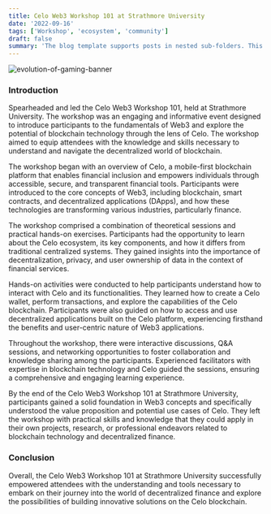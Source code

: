 ```yaml
---
title: Celo Web3 Workshop 101 at Strathmore University
date: '2022-09-16'
tags: ['Workshop', 'ecosystem', 'community']
draft: false
summary: 'The blog template supports posts in nested sub-folders. This can be used to group posts of similar content e.g. a multi-part course. This post is itself an example of a nested route!'
---
```


![evolution-of-gaming-banner](/static/images/canada/CeloStrathmore.jpg)

### Introduction<br/>

Spearheaded and led the Celo Web3 Workshop 101, held at Strathmore University. The workshop was an engaging and informative event designed to introduce participants to the fundamentals of Web3 and explore the potential of blockchain technology through the lens of Celo. The workshop aimed to equip attendees with the knowledge and skills necessary to understand and navigate the decentralized world of blockchain.

The workshop began with an overview of Celo, a mobile-first blockchain platform that enables financial inclusion and empowers individuals through accessible, secure, and transparent financial tools. Participants were introduced to the core concepts of Web3, including blockchain, smart contracts, and decentralized applications (DApps), and how these technologies are transforming various industries, particularly finance.

The workshop comprised a combination of theoretical sessions and practical hands-on exercises. Participants had the opportunity to learn about the Celo ecosystem, its key components, and how it differs from traditional centralized systems. They gained insights into the importance of decentralization, privacy, and user ownership of data in the context of financial services.

Hands-on activities were conducted to help participants understand how to interact with Celo and its functionalities. They learned how to create a Celo wallet, perform transactions, and explore the capabilities of the Celo blockchain. Participants were also guided on how to access and use decentralized applications built on the Celo platform, experiencing firsthand the benefits and user-centric nature of Web3 applications.

Throughout the workshop, there were interactive discussions, Q&A sessions, and networking opportunities to foster collaboration and knowledge sharing among the participants. Experienced facilitators with expertise in blockchain technology and Celo guided the sessions, ensuring a comprehensive and engaging learning experience.

By the end of the Celo Web3 Workshop 101 at Strathmore University, participants gained a solid foundation in Web3 concepts and specifically understood the value proposition and potential use cases of Celo. They left the workshop with practical skills and knowledge that they could apply in their own projects, research, or professional endeavors related to blockchain technology and decentralized finance.

### Conclusion <br/>
Overall, the Celo Web3 Workshop 101 at Strathmore University successfully empowered attendees with the understanding and tools necessary to embark on their journey into the world of decentralized finance and explore the possibilities of building innovative solutions on the Celo blockchain.